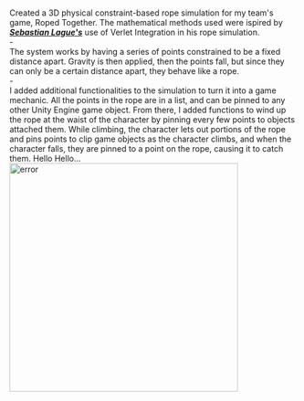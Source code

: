 \
Created a 3D physical constraint-based rope simulation for my team's game, Roped Together.
The mathematical methods used were ispired by [***Sebastian Lague's***](https://github.com/SebLague/Cloth-and-IK-Test) use of Verlet Integration
in his rope simulation.\
-\
The system works by having a series of points constrained to be a fixed distance apart. Gravity is then applied, then the points fall, 
but since they can only be a certain distance apart, they behave like a rope.\
-\
I added additional functionalities to the simulation to turn it into a game mechanic. All the points in the rope 
are in a list, and can be pinned to any other Unity Engine game object. From there, I added functions to wind up the rope at 
the waist of the character by pinning every few points to objects attached them. While climbing, the character lets out portions of the 
rope and pins points to clip game objects as the character climbs, and when the character falls, they are pinned to a point on the 
rope, causing it to catch them. Hello
Hello...
<img src="/images/ropedNew.gif" alt="error" width="400" height="400"></img>
